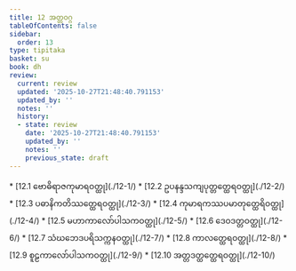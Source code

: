 ```yaml
---
title: 12 အတ္တဝဂ္ဂ
tableOfContents: false
sidebar:
  order: 13
type: tipitaka
basket: su
book: dh
review:
  current: review
  updated: '2025-10-27T21:48:40.791153'
  updated_by: ''
  notes: ''
  history:
  - state: review
    date: '2025-10-27T21:48:40.791153'
    updated_by: ''
    notes: ''
    previous_state: draft
---
```



<ReviewStatus review={frontmatter.review} showDetails={true} />

<HypothesisAnnotation frontmatter={frontmatter} />

<DynamicBreadcrumb />



<TableOfContents book="dh" section="12">
* [12.1 ဗောဓိရာဇကုမာရဝတ္ထု](./12-1/)
* [12.2 ဥပနန္ဒသကျပုတ္တတ္ထေရဝတ္ထု](./12-2/)
* [12.3 ပဓာနိကတိဿတ္ထေရဝတ္ထု](./12-3/)
* [12.4 ကုမာရကဿပမာတုတ္ထေရိဝတ္ထု](./12-4/)
* [12.5 မဟာကာလော်ပါသကဝတ္ထု](./12-5/)
* [12.6 ဒေဝဒတ္တဝတ္ထု](./12-6/)
* [12.7 သံဃဘေဒပရိသက္ကနဝတ္ထု](./12-7/)
* [12.8 ကာလတ္ထေရဝတ္ထု](./12-8/)
* [12.9 စူဠကာလော်ပါသကဝတ္ထု](./12-9/)
* [12.10 အတ္တဒတ္ထတ္ထေရဝတ္ထု](./12-10/)
</TableOfContents>